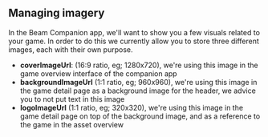 ## Managing imagery

In the Beam Companion app, we'll want to show you a few visuals related to your game. In order to do this we currently allow you to store three different images, each with their own purpose.

- **coverImageUrl**: (16:9 ratio, eg; 1280x720), we're using this image in the game overview interface of the companion app
- **backgroundImageUrl** (1:1 ratio, eg; 960x960), we're using this image in the game detail page as a background image for the header, we advice you to not put text in this image
- **logoImageUrl** (1:1 ratio, eg; 320x320), we're using this image in the game detail page on top of the background image, and as a reference to the game in the asset overview
